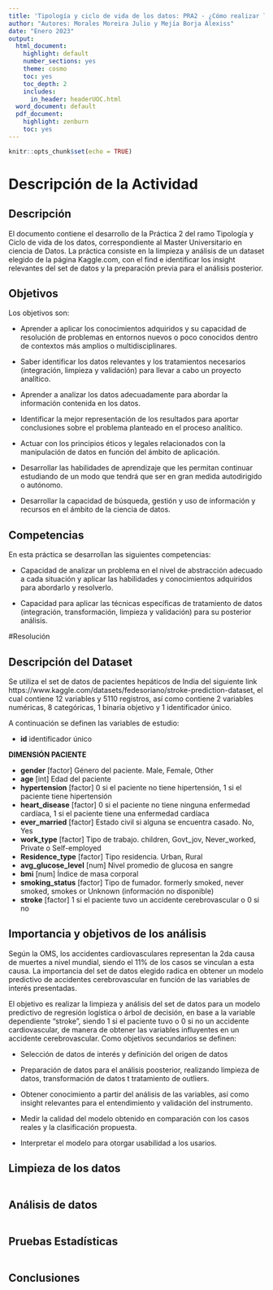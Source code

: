 ---
title: 'Tipología y ciclo de vida de los datos: PRA2 - ¿Cómo realizar la limpieza y análisis de datos?'
author: "Autores: Morales Moreira Julio y Mejía Borja Alexiss"
date: "Enero 2023"
output:
  html_document:
    highlight: default
    number_sections: yes
    theme: cosmo
    toc: yes
    toc_depth: 2
    includes:
      in_header: headerUOC.html
  word_document: default
  pdf_document:
    highlight: zenburn
    toc: yes
---

```{r setup, include=FALSE}
knitr::opts_chunk$set(echo = TRUE)
```

# Descripción de la Actividad

## Descripción

El documento contiene el desarrollo de la Práctica 2 del ramo Tipología y Ciclo de vida de los datos, correspondiente al Master Universitario en ciencia de Datos. La práctica consiste en la limpieza y análisis de un dataset elegido de la página Kaggle.com, con el find e identificar los insight relevantes del set de datos y la preparación previa para el análisis posterior.

## Objetivos

Los objetivos son:

- Aprender a aplicar los conocimientos adquiridos y su capacidad de resolución de problemas en entornos nuevos o poco conocidos  dentro de contextos más amplios o multidisciplinares.

- Saber identificar los datos relevantes y los tratamientos necesarios (integración, limpieza y validación) para llevar a cabo un proyecto analítico.

- Aprender a analizar los datos adecuadamente para abordar la información contenida en los datos.

- Identificar la mejor representación de los resultados para aportar conclusiones sobre el problema planteado en el proceso analítico.

- Actuar con los principios éticos y legales relacionados con la manipulación de datos en función del ámbito de aplicación.

- Desarrollar las habilidades de aprendizaje que les permitan continuar estudiando de un modo que tendrá que ser en gran medida autodirigido o autónomo.

- Desarrollar la capacidad de búsqueda, gestión y uso de información y recursos en el ámbito de la ciencia de datos.

## Competencias

En esta práctica se desarrollan las siguientes competencias:

- Capacidad de analizar un problema en el nivel de abstracción adecuado a cada situación y aplicar las habilidades y conocimientos adquiridos para abordarlo y resolverlo.

- Capacidad para aplicar las técnicas específicas de tratamiento de datos (integración, transformación, limpieza y validación) para su posterior análisis.

#Resolución

## Descripción del Dataset

Se utiliza el set de datos de pacientes hepáticos de India del siguiente link https://www.kaggle.com/datasets/fedesoriano/stroke-prediction-dataset, el cual contiene 12 variables y 5110 registros, así como contiene 2 variables numéricas, 8 categóricas, 1 binaria objetivo y 1 identificador único.

A continuación se definen las variables de estudio:

+ **id** identificador único

**DIMENSIÓN PACIENTE**

+ **gender** [factor] Género del paciente. Male, Female, Other 
+ **age** [int] Edad del paciente
+ **hypertension** [factor] 0 si el paciente no tiene hipertensión, 1 si el paciente tiene hipertensión
+ **heart_disease** [factor] 0 si el paciente no tiene ninguna enfermedad cardíaca, 1 si el paciente tiene una enfermedad cardíaca
+ **ever_married** [factor] Estado civil si alguna se encuentra casado. No, Yes
+ **work_type**  [factor] Tipo de trabajo. children, Govt_jov, Never_worked, Private o Self-employed
+ **Residence_type** [factor] Tipo residencia. Urban, Rural
+ **avg_glucose_level** [num] Nivel promedio de glucosa en sangre
+ **bmi** [num] Índice de masa corporal
+ **smoking_status** [factor] Tipo de fumador. formerly smoked, never smoked, smokes or Unknown (información no disponible)
+ **stroke** [factor]  1 si el paciente tuvo un accidente cerebrovascular o 0 si no

## Importancia y objetivos de los análisis

Según la OMS, los accidentes cardiovasculares representan la 2da causa de muertes a nivel mundial, siendo el 11% de los casos se vinculan a esta causa. La importancia del set de datos elegido radica en obtener un modelo predictivo de accidentes cerebrovascular en función de las variables de interés presentadas.

El objetivo es realizar la limpieza y análisis del set de datos para un modelo predictivo de regresión logística o árbol de decisión, en base a la variable dependiente "stroke", siendo 1 si el paciente tuvo o 0 si no un accidente cardiovascular, de manera de obtener las variables influyentes en un accidente cerebrovascular. Como objetivos secundarios se definen:

- Selección de datos de interés y definición del origen de datos

- Preparación de datos para el análisis poosterior, realizando limpieza de datos, transformación de datos t tratamiento de outliers.

- Obtener conocimiento a partir del análisis de las variables, así como insight relevantes para el entendimiento y validación del instrumento.

- Medir la calidad del modelo obtenido en comparación con los casos reales y la clasificación propuesta.

- Interpretar el modelo para otorgar usabilidad a los usarios.


## Limpieza de los datos

```{r}

```

## Análisis de datos

```{r}

```

## Pruebas Estadísticas

```{r}

```

## Conclusiones

```{r}

```
